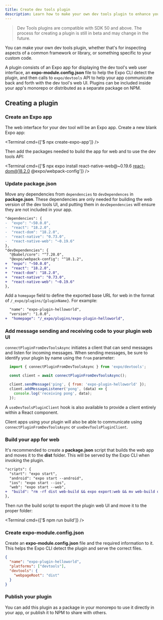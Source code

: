 ```yaml
---
title: Create dev tools plugin
description: Learn how to make your own dev tools plugin to enhance your development experience.
---
```



> Dev Tools plugins are compatible with SDK 50 and above. The process for creating a plugin is still in beta and may change in the future.

You can make your own dev tools plugin, whether that's for inspecting aspects of a common framework or library, or something specific to your custom code.

A plugin consists of an Expo app for displaying the dev tool's web user interface, an **expo-module.config.json** file to help the Expo CLI detect the plugin, and then calls to `expo/devtools` API to help your app communicate back and forth with the dev tool's web UI. Plugins can be included inside your app's monorepo or distributed as a separate package on NPM.

## Creating a plugin

### Create an Expo app

The web interface for your dev tool will be an Expo app. Create a new blank Expo app:

<Terminal cmd={['$ npx create-expo-app']} />

Then add the packages needed to build the app for web and to use the dev tools API:

<Terminal cmd={['$ npx expo install react-native-web@~0.19.6 react-dom@18.2.0 @expo/webpack-config']} />

### Update package.json

Move any dependencies from `dependencies` to `devDependences` in **package.json**. These dependencies are only needed for building the web version of the dev tools UI, and putting them in `devDependencies` will ensure they are not included in your app.

```diff package.json
"dependencies": {
-  "expo": "~50.0.0",
-  "react": "18.2.0",
-  "react-dom": "18.2.0",
-  "react-native": "0.73.0",
-  "react-native-web": "~0.19.6"
},
"devDependencies": {
  "@babel/core": "^7.20.0",
  "@expo/webpack-config": "^18.1.2",
+  "expo": "~50.0.0",
+  "react": "18.2.0",
+  "react-dom": "18.2.0",
+  "react-native": "0.73.0",
+  "react-native-web": "~0.19.6"
},
```

Add a `homepage` field to define the exported base URL for web in the format of `/_expo/plugins/{pluginName}`. For example:

```diff package.json
  "name": "expo-plugin-helloworld",
  "version": "1.0.0",
+  "homepage": "/_expo/plugins/expo-plugin-helloworld",
```

### Add message sending and receiving code to your plugin web UI

`connectPluginFromDevToolsAsync` initiates a client that can send messages and listen for incoming messages. When sending messages, be sure to identify your plugin by name using the `from` parameter:
```js
  import { connectPluginFromDevToolsAsync } from 'expo/devtools';

  const client = await connectPluginFromDevToolsAsync();

  client.sendMessage('ping', { from: 'expo-plugin-helloworld' });
  client.addMessageListener('pong', (data) => {
    console.log('receiving pong', data);
  });
```

A `useDevToolsPluginClient` hook is also available to provide a client entirely within a React component.

Client apps using your plugin will also be able to communicate using `connectPluginFromDevToolsAsync` or `useDevToolsPluginClient`.

### Build your app for web

It's recommended to create a **package.json** script that builds the web app and moves it to the **dist** folder. This will be served by the Expo CLI when invoking the plugin.

```diff package.json
"scripts": {
  "start": "expo start",
  "android": "expo start --android",
  "ios": "expo start --ios",
  "web": "expo start --web",
+  "build": "rm -rf dist web-build && expo export:web && mv web-build dist"
},
```

Then run the build script to export the plugin web UI and move it to the proper folder:

<Terminal cmd={['$ npm run build']} />

### Create expo-module.config.json

Create an **expo-module.config.json** file and the required information to it. This helps the Expo CLI detect the plugin and serve the correct files.

```json expo-module.config.json
{
  "name": "expo-plugin-helloworld",
  "platforms": ["devtools"],
  "devtools": {
    "webpageRoot": "dist"
  }
}
```

### Publish your plugin

You can add this plugin as a package in your monorepo to use it directly in your app, or publish it to NPM to share with others.